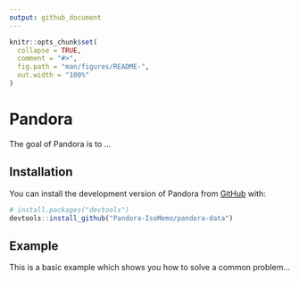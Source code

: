 ```yaml
---
output: github_document
---
```


<!-- README.md is generated from README.Rmd. Please edit that file -->

```r
knitr::opts_chunk$set(
  collapse = TRUE,
  comment = "#>",
  fig.path = "man/figures/README-",
  out.width = "100%"
)
```

# Pandora

<!-- badges: start -->
<!-- badges: end -->

The goal of Pandora is to ...

## Installation

You can install the development version of Pandora from [GitHub](https://github.com/) with:

``` r
# install.packages("devtools")
devtools::install_github("Pandora-IsoMemo/pandora-data")
```

## Example

This is a basic example which shows you how to solve a common problem...

